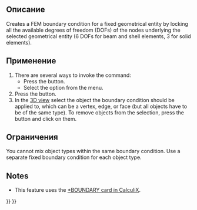 <languages/>

<div class="mw-translate-fuzzy">
{{Docnav/ru
|[[FEM_ConstraintTransform/ru|Constraint transform]]
|[[FEM_ConstraintDisplacement/ru|Ограничение перемещения]]
|[[FEM_Workbench/ru|FEM]]
|IconL=FEM_ConstraintTransform.svg
|IconR=FEM_ConstraintDisplacement.svg
|IconC=Workbench_FEM.svg
}}
</div>

<div class="mw-translate-fuzzy">
{{GuiCommand/ru
|Name=FEM ConstraintFixed
|Name/ru=FEM ConstraintFixed
|MenuLocation=Model → Mechanical Constraints → Constraint fixed
|Workbenches=[[FEM_Workbench/ru|FEM]]
|Shortcut=
|SeeAlso=[[FEM_tutorial/ru|FEM tutorial]]
}}
</div>

<span id="Description"></span>
==Описание==

Creates a FEM boundary condition for a fixed geometrical entity by locking all the available degrees of freedom (DOFs) of the nodes underlying the selected geometrical entity (6 DOFs for beam and shell elements, 3 for solid elements).

<span id="Usage"></span>
==Применение==

# There are several ways to invoke the command:
#* Press the {{Button|[[Image:FEM_ConstraintFixed.svg|16px]] [[FEM_ConstraintFixed|Fixed boundary condition]]}} button.
#* Select the {{MenuCommand|Model → Mechanical boundary conditions and loads → [[Image:FEM_ConstraintFixed.svg|16px]] Fixed boundary condition}} option from the menu.
# Press the {{Button|Add}} button.
# In the [[3D_view|3D view]] select the object the boundary condition should be applied to, which can be a vertex, edge, or face (but all objects have to be of the same type). To remove objects from the selection, press the {{Button|Remove}} button and click on them.

<span id="Limitations"></span>
==Ограничения==

You cannot mix object types within the same boundary condition. Use a separate fixed boundary condition for each object type.

==Notes==

* This feature uses the [https://web.mit.edu/calculix_v2.7/CalculiX/ccx_2.7/doc/ccx/node163.html *BOUNDARY card in CalculiX].


<div class="mw-translate-fuzzy">
{{Docnav/ru
|[[FEM_ConstraintTransform/ru|Constraint transform]]
|[[FEM_ConstraintDisplacement/ru|Ограничение перемещения]]
|[[FEM_Workbench/ru|FEM]]
|IconL=FEM_ConstraintTransform.svg
|IconR=FEM_ConstraintDisplacement.svg
|IconC=Workbench_FEM.svg
}}
</div>

{{FEM Tools navi{{#translation:}}}}
{{Userdocnavi{{#translation:}}}}